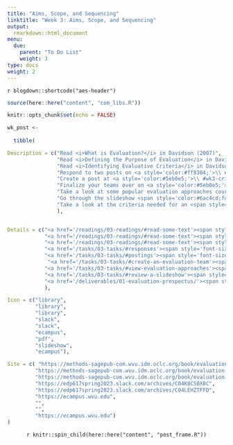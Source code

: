 ```yaml
---
title: "Aims, Scope, and Sequencing"
linktitle: "Week 3: Aims, Scope, and Sequencing"
output:
  rmarkdown::html_document
menu:
  due:
    parent: "To Do List"
    weight: 3
type: docs
weight: 2
---
```


`r blogdown::shortcode("aes-header")`

```r
source(here::here("content", "com_libs.R"))
```

```r
knitr::opts_chunk$set(echo = FALSE)
```

```r
wk_post <- 
  
  tibble(

Description = c("Read <i>What is Evaluation?</i> in Davidson (2007)",
                "Read <i>Defining the Purpose of Evaluation</i> in Davidson (2007)",
                "Read <i>Identifying Evaluative Criteria</i> in Davidson (2007)",
                "Respond to two posts on <a style='color:#ff8384;'>\\ #wk2-rethinking-the-way-you-think</a>",
                "Create a post at <a style='color:#5eb0e5;'>\\ #wk3-criteria</a> based on the readings",
                "Finalize your teams over on <a style='color:#5eb0e5;'>\\ #wk2-talk-about-logistics</a> and submit a completed file to eCampus",
                "Take a look at some popular evaluation approaches courtesy of the CDC",
                "Go through the slideshow <span style='color:#6ac4cd;font-weight:bold'>What the Hell is Program Evaluation?</span>",
                "Take a look at the criteria needed for an <span style='color:#52bf90; font-weight:bold;'>Evaluation Prospectus</span> due at the <i><b>end of next week!</b></i>"
                ),


Details = c("<a href='/readings/03-readings/#read-some-text'><span style='font-size: 25px; color: #89cff0;'><i class='fas fa-info-circle'></i></span></a>",
            "<a href='/readings/03-readings/#read-some-text'><span style='font-size: 25px; color: #89cff0;'><i class='fas fa-info-circle'></i></span></a>",
            "<a href='/readings/03-readings/#read-some-text'><span style='font-size: 25px; color: #89cff0;'><i class='fas fa-info-circle'></i></span></a>",
            "<a href='/tasks/03-tasks/#responses'><span style='font-size: 25px; color: #89cff0;'><i class='fas fa-info-circle'></i></span></a>",
            "<a href='/tasks/03-tasks/#postings'><span style='font-size: 25px; color: #89cff0;'><i class='fas fa-info-circle'></i></span></a>",
             "<a href='/tasks/03-tasks/#create-an-evaluation-team'><span style='font-size: 25px; color: #89cff0;'><i class='fas fa-info-circle'></i></span></a>",
            "<a href='/tasks/03-tasks/#view-evaluation-approaches'><span style='font-size: 25px; color: #89cff0;'><i class='fas fa-info-circle'></i></span></a>",
            "<a href='/tasks/03-tasks/#review-a-slideshow'><span style='font-size: 25px; color: #89cff0;'><i class='fas fa-info-circle'></i></span></a>",
            "<a href='/deliverables/01-evaluation-prospectus/'><span style='font-size: 25px; color: #89cff0;'><i class='fas fa-info-circle'></i></span></a>"
            ),

Icon = c("library",
         "library",
         "library",
         "slack",
         "slack",
         "ecampus",
         "pdf",
         "slideshow",
         "ecampus"),

Site = c( "https://methods-sagepub-com.wvu.idm.oclc.org/book/evaluation-methodology-basics/n1.xml",
         "https://methods-sagepub-com.wvu.idm.oclc.org/book/evaluation-methodology-basics/n2.xml",
         "https://methods-sagepub-com.wvu.idm.oclc.org/book/evaluation-methodology-basics/n3.xml",
         "https://edp617spring2023.slack.com/archives/C04K8C5BX8C",
         "https://edp617spring2023.slack.com/archives/C04LEHZTFFD",
         "https://ecampus.wvu.edu",
         "",
         "",
         "https://ecampus.wvu.edu")
)
```

<center>
`r knitr::spin_child(here::here("content", "post_frame.R"))`
</center>
